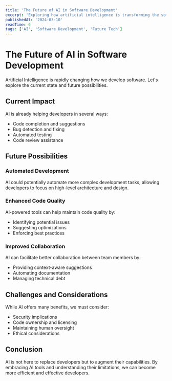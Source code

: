```yaml
---
title: 'The Future of AI in Software Development'
excerpt: 'Exploring how artificial intelligence is transforming the software development landscape.'
publishedAt: '2024-03-10'
readTime: 6
tags: ['AI', 'Software Development', 'Future Tech']
---
```


# The Future of AI in Software Development

Artificial Intelligence is rapidly changing how we develop software. Let's explore the current state and future possibilities.

## Current Impact

AI is already helping developers in several ways:
- Code completion and suggestions
- Bug detection and fixing
- Automated testing
- Code review assistance

## Future Possibilities

### Automated Development

AI could potentially automate more complex development tasks, allowing developers to focus on high-level architecture and design.

### Enhanced Code Quality

AI-powered tools can help maintain code quality by:
- Identifying potential issues
- Suggesting optimizations
- Enforcing best practices

### Improved Collaboration

AI can facilitate better collaboration between team members by:
- Providing context-aware suggestions
- Automating documentation
- Managing technical debt

## Challenges and Considerations

While AI offers many benefits, we must consider:
- Security implications
- Code ownership and licensing
- Maintaining human oversight
- Ethical considerations

## Conclusion

AI is not here to replace developers but to augment their capabilities. By embracing AI tools and understanding their limitations, we can become more efficient and effective developers. 